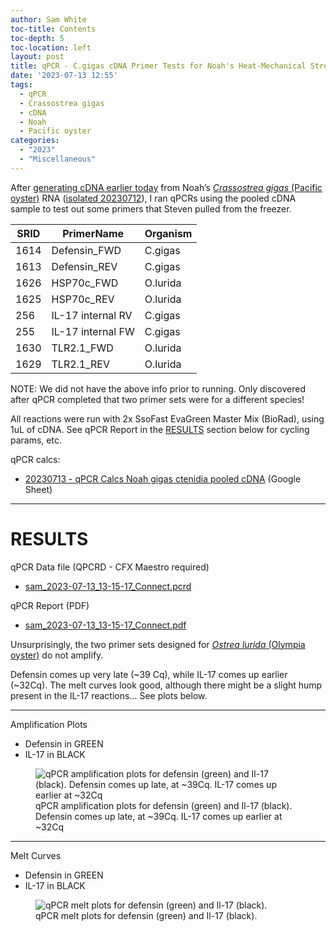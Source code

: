 ```yaml
---
author: Sam White
toc-title: Contents
toc-depth: 5
toc-location: left
layout: post
title: qPCR - C.gigas cDNA Primer Tests for Noah's Heat-Mechanical Stress Project
date: '2023-07-13 12:55'
tags: 
  - qPCR
  - Crassostrea gigas
  - cDNA
  - Noah
  - Pacific oyster
categories: 
  - "2023"
  - "Miscellaneous"
---
```

After [generating cDNA earlier today](https://robertslab.github.io/sams-notebook/posts/2023/2023-07-13-Reverse-Transcription-C.gigas-RNA-from-Noah's-Heat-Mechanical-Stress-Project/) from Noah's [_Crassostrea gigas_ (Pacific oyster)](http://en.wikipedia.org/wiki/Pacific_oyster) RNA ([isolated 20230712](https://robertslab.github.io/sams-notebook/2023/07/12/RNA-Isolation-C.gigas-Ctenidia-from-Noah's-Heat-Mechanical-Stress-Project/)), I ran qPCRs using the pooled cDNA sample to test out some primers that Steven pulled from the freezer.

| SRID | PrimerName        | Organism |
|------|-------------------|----------|
| 1614 | Defensin_FWD      | C.gigas  |
| 1613 | Defensin_REV      | C.gigas  |
| 1626 | HSP70c_FWD        | O.lurida |
| 1625 | HSP70c_REV        | O.lurida |
| 256  | IL-17 internal RV | C.gigas  |
| 255  | IL-17 internal FW | C.gigas  |
| 1630 | TLR2.1_FWD        | O.lurida |
| 1629 | TLR2.1_REV        | O.lurida |

NOTE: We did not have the above info prior to running. Only discovered after qPCR completed that two primer sets were for a different species!

All reactions were run with 2x SsoFast EvaGreen Master Mix (BioRad), using 1uL of cDNA. See qPCR Report in the [RESULTS](#results) section below for cycling params, etc.

qPCR calcs:

- [20230713 - qPCR Calcs Noah gigas ctenidia pooled cDNA](https://docs.google.com/spreadsheets/d/1ie8IrIDFY-KTxb2Iwwyyi-e03WaNRGPxSrYbYsC0kG0/edit?usp=sharing) (Google Sheet)

---

# RESULTS

qPCR Data file (QPCRD - CFX Maestro required)

- [sam_2023-07-13_13-15-17_Connect.pcrd](https://owl.fish.washington.edu/Athaliana/qPCR_data/sam_2023-07-13_13-15-17_Connect.pcrd)

qPCR Report (PDF)

- [sam_2023-07-13_13-15-17_Connect.pdf](https://owl.fish.washington.edu/Athaliana/qPCR_data/qPCR_reports/sam_2023-07-13_13-15-17_Connect.pdf)

Unsurprisingly, the two primer sets designed for [_Ostrea lurida_ (Olympia oyster)](http://en.wikipedia.org/wiki/Pacific_oyster) do not amplify.

Defensin comes up very late (~39 Cq), while IL-17 comes up earlier (~32Cq). The melt curves look good, although there might be a slight hump present in the IL-17 reactions... See plots below.



---

Amplification Plots

- Defensin in GREEN
- IL-17 in BLACK

![qPCR amplification plots for defensin (green) and Il-17 (black). Defensin comes up late, at ~39Cq. IL-17 comes up earlier at ~32Cq](https://owl.fish.washington.edu/Athaliana/qPCR_data/sam_2023-07-13_13-15-17_Connect-amp_plots.png)

---

Melt Curves

- Defensin in GREEN
- IL-17 in BLACK

![qPCR melt plots for defensin (green) and Il-17 (black).](https://owl.fish.washington.edu/Athaliana/qPCR_data/sam_2023-07-13_13-15-17_Connect-melt_plots.png)
